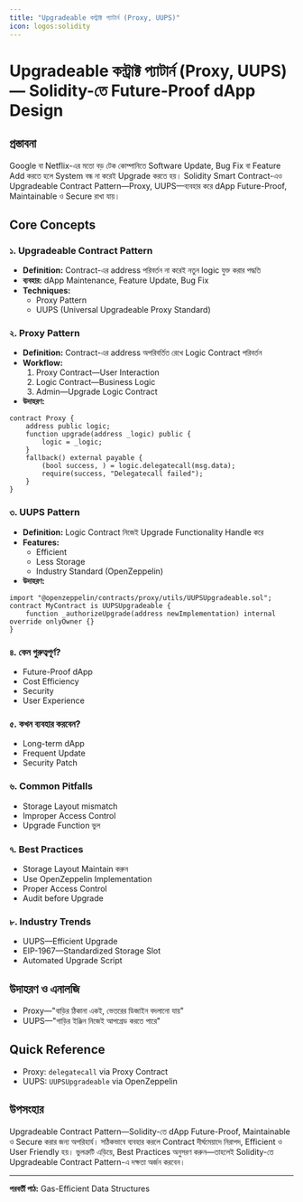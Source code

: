 ```yaml
---
title: "Upgradeable কন্ট্রাক্ট প্যাটার্ন (Proxy, UUPS)"
icon: logos:solidity
---
```


# Upgradeable কন্ট্রাক্ট প্যাটার্ন (Proxy, UUPS) — Solidity-তে Future-Proof dApp Design

## প্রস্তাবনা

Google বা Netflix-এর মতো বড় টেক কোম্পানিতে Software Update, Bug Fix বা Feature Add করতে হলে System বন্ধ না করেই Upgrade করতে হয়। Solidity Smart Contract-এও Upgradeable Contract Pattern—Proxy, UUPS—ব্যবহার করে dApp Future-Proof, Maintainable ও Secure রাখা যায়।

## Core Concepts

### ১. Upgradeable Contract Pattern
- **Definition:** Contract-এর address পরিবর্তন না করেই নতুন logic যুক্ত করার পদ্ধতি
- **ব্যবহার:** dApp Maintenance, Feature Update, Bug Fix
- **Techniques:**
    - Proxy Pattern
    - UUPS (Universal Upgradeable Proxy Standard)

### ২. Proxy Pattern
- **Definition:** Contract-এর address অপরিবর্তিত রেখে Logic Contract পরিবর্তন
- **Workflow:**
    1. Proxy Contract—User Interaction
    2. Logic Contract—Business Logic
    3. Admin—Upgrade Logic Contract
- **উদাহরণ:**
```solidity
contract Proxy {
    address public logic;
    function upgrade(address _logic) public {
        logic = _logic;
    }
    fallback() external payable {
        (bool success, ) = logic.delegatecall(msg.data);
        require(success, "Delegatecall failed");
    }
}
```

### ৩. UUPS Pattern
- **Definition:** Logic Contract নিজেই Upgrade Functionality Handle করে
- **Features:**
    - Efficient
    - Less Storage
    - Industry Standard (OpenZeppelin)
- **উদাহরণ:**
```solidity
import "@openzeppelin/contracts/proxy/utils/UUPSUpgradeable.sol";
contract MyContract is UUPSUpgradeable {
    function _authorizeUpgrade(address newImplementation) internal override onlyOwner {}
}
```

### ৪. কেন গুরুত্বপূর্ণ?
- Future-Proof dApp
- Cost Efficiency
- Security
- User Experience

### ৫. কখন ব্যবহার করবেন?
- Long-term dApp
- Frequent Update
- Security Patch

### ৬. Common Pitfalls
- Storage Layout mismatch
- Improper Access Control
- Upgrade Function ভুল

### ৭. Best Practices
- Storage Layout Maintain করুন
- Use OpenZeppelin Implementation
- Proper Access Control
- Audit before Upgrade

### ৮. Industry Trends
- UUPS—Efficient Upgrade
- EIP-1967—Standardized Storage Slot
- Automated Upgrade Script

## উদাহরণ ও এনালজি
- Proxy—"বাড়ির ঠিকানা একই, ভেতরের ডিজাইন বদলানো যায়"
- UUPS—"গাড়ির ইঞ্জিন নিজেই আপগ্রেড করতে পারে"

## Quick Reference
- Proxy: `delegatecall` via Proxy Contract
- UUPS: `UUPSUpgradeable` via OpenZeppelin

## উপসংহার

Upgradeable Contract Pattern—Solidity-তে dApp Future-Proof, Maintainable ও Secure করার জন্য অপরিহার্য। সঠিকভাবে ব্যবহার করলে Contract দীর্ঘমেয়াদে নিরাপদ, Efficient ও User Friendly হয়। ভুলত্রুটি এড়িয়ে, Best Practices অনুসরণ করুন—তাহলেই Solidity-তে Upgradeable Contract Pattern-এ দক্ষতা অর্জন করবেন।

---

**পরবর্তী পাঠ:** Gas-Efficient Data Structures

